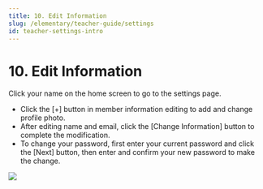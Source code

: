 ```yaml
---
title: 10. Edit Information
slug: /elementary/teacher-guide/settings
id: teacher-settings-intro
---
```



# 10. Edit Information

Click your name on the home screen to go to the settings page.

- Click the [+] button in member information editing to add and change profile photo.
- After editing name and email, click the [Change Information] button to complete the modification.
- To change your password, first enter your current password and click the [Next] button, then enter and confirm your new password to make the change.

<Image src="/img/kr/elementary/teacher/10-01.jpg" size="lg" />
